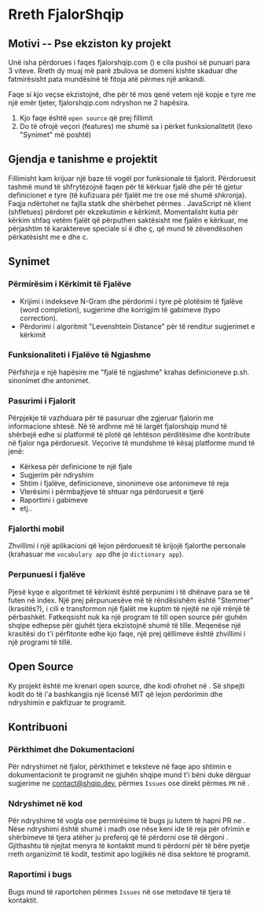 

<MainLayout 
    title="Rreth | fjalorshqip.com" 
    description="Rreth faqes fjalorshqip.com">
# Rreth FjalorShqip


## Motivi -- Pse ekziston ky projekt

Unë isha përdorues i faqes fjalorshqip.com (<WebArchiveLink/>) e cila pushoi së punuari para 3 viteve. 
Rreth dy muaj më parë zbulova se domeni kishte skaduar dhe fatmirësisht pata mundësinë të fitoja atë përmes një ankandi.

Faqe si kjo veçse ekzistojnë, dhe për të mos qenë vetem një kopje e tyre me një emër tjeter, fjalorshqip.com ndryshon ne 2 hapësira.

1. Kjo faqe është `open source` që prej fillimit
2. Do të ofrojë veçori (features) me shumë sa i përket funksionalitetit (lexo "Synimet" më poshtë) 


## Gjendja e tanishme e projektit

Fillimisht kam krijuar një baze të vogël por funksionale të fjalorit. Përdoruesit tashmë mund të shfrytëzojnë faqen 
për të kërkuar fjalë dhe për të gjetur definicionet e tyre (të kufizuara për fjalët me tre ose më shumë shkronja). 
Faqja ndërtohet ne fajlla statik dhe shërbehet përmes <CloudFlareLink/>. JavaScript në klient
 (shfletues) përdoret për ekzekutimin e kërkimit.
Momentalisht kutia për kërkim shfaq vetëm fjalët që përputhen saktësisht me fjalën e kërkuar, me përjashtim të karaktereve
speciale si ë dhe ç, që mund të zëvendësohen përkatësisht me e dhe c.


## Synimet

### Përmirësim i Kërkimit të Fjalëve

- Krijimi i indekseve N-Gram dhe përdorimi i tyre pë plotësim të fjalëve (word completion), sugjerime dhe korrigjim të gabimeve (typo correction).
- Përdorimi i algoritmit "Levenshtein Distance" për të renditur sugjerimet e kërkimit

### Funksionaliteti i Fjalëve të Ngjashme

Përfshirja e një hapësire me "fjalë të ngjashme" krahas definicioneve p.sh. sinonimet dhe antonimet.

### Pasurimi i Fjalorit

Përpjekje të vazhduara për të pasuruar dhe zgjeruar fjalorin me informacione shtesë.
Në të ardhme më të largët fjalorshqip mund të shërbejë edhe si platformë të plotë që lehtëson përditësime dhe kontribute në fjalor
nga përdoruesit. Veçorive të mundshme të kësaj platforme mund të jenë:

- Kërkesa për definicione te një fjale
- Sugjerim për ndryshim
- Shtim i fjalëve, definicioneve, sinonimeve ose antonimeve të reja
- Vlerësimi i përmbajtjeve të shtuar nga përdoruesit e tjerë
- Raportimi i gabimeve
- etj..

### Fjalorthi mobil

Zhvillimi i një aplikacioni që lejon përdoruesit të krijojë fjalorthe personale (krahasuar me `vocabulary app` dhe jo `dictionary app`).

### Perpunuesi i fjalëve

Pjesë kyqe e algoritmet të kërkimit është perpunimi i të dhënave para se të futen në index. Një prej përpunuesëve më të
rëndësishëm është "Stemmer" (krasitës?), i cili e transformon një fjalët me kuptim të njejtë ne një rrënjë të përbashkët. 
Fatkeqsisht nuk ka një program të till open source për gjuhën shqipe edhepse për gjuhët tjera ekzistojnë shumë të tille.
Meqenëse një krasitësi do t'i përfitonte edhe kjo faqe, një prej qëllimeve është zhvillimi i një programi të tillë.

## Open Source

Ky projekt është me krenari open source, dhe kodi ofrohet në <GitHubLink/>. 
Së shpejti kodit do të i'a bashkangjis një licensë MIT që lejon perdorimin dhe ndryshimin e pakfizuar te programit. 


## Kontribuoni

### Përkthimet dhe Dokumentacioni

Për ndryshimet në fjalor, përkthimet e teksteve në faqe apo shtimin e dokumentacionit te programit ne gjuhën shqipe mund t'i
bëni duke dërguar sugjerime ne contact@shqip.dev, përmes `Issues` ose direkt përmes `PR` në <GitHubLink/>.

### Ndryshimet në kod

Për ndryshime të vogla ose permirësime të bugs ju lutem të hapni PR ne <GitHubLink/>. Nëse ndryshimi është shumë i madh ose nëse keni
ide të reja për ofrimin e shërbimeve të tjera atëher ju preferoj që të përdorni <DiscordLink/> ose të dërgoni <EmailLink/>.
Gjithashtu të njejtat menyra të kontaktit mund ti përdorni për të bëre pyetje rreth organizimit të kodit, testimit apo logjikës në
disa sektore të programit.

### Raportimi i bugs

Bugs mund të raportohen përmes `Issues` në <GitHubLink/> ose metodave të tjera të kontaktit.
</MainLayout>
